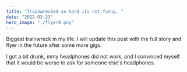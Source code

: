 ```yaml
---
title: "Trainwrecked so hard its not funny. "
date: "2022-03-23"
hero_image: "./flyer0.png"
---
```


Biggest trainwreck in my life. I will update this post with the full story and flyer in the future after some more gigs.

I got a bit drunk, mmy headphones did not work, and I convinced myself that it would be worse to ask for someone else's headphones.
